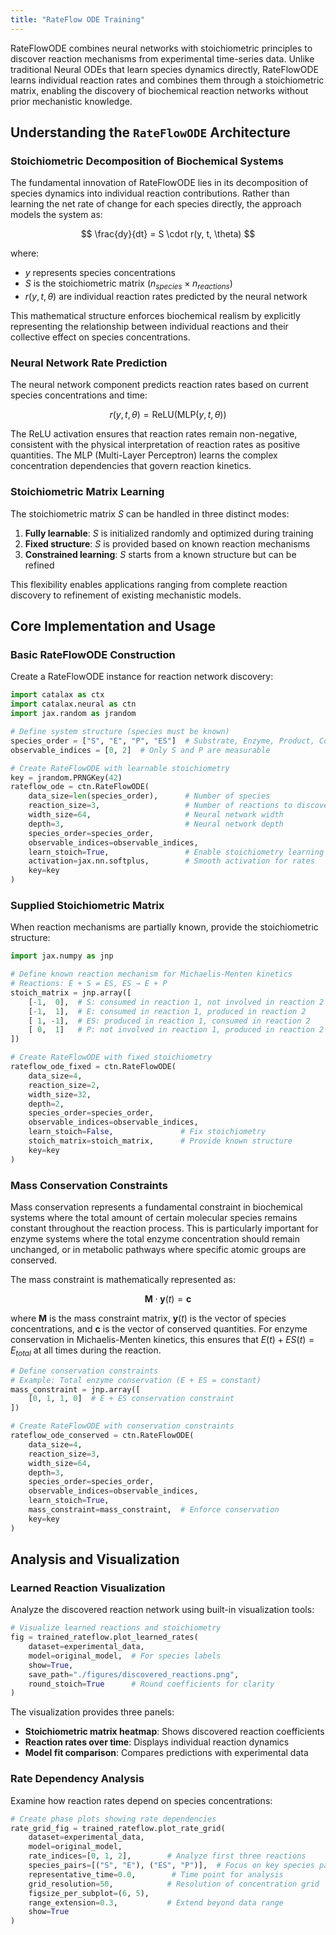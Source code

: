 ```yaml
---
title: "RateFlow ODE Training"
---
```


RateFlowODE combines neural networks with stoichiometric principles to discover reaction mechanisms from experimental time-series data. Unlike traditional Neural ODEs that learn species dynamics directly, RateFlowODE learns individual reaction rates and combines them through a stoichiometric matrix, enabling the discovery of biochemical reaction networks without prior mechanistic knowledge.

## Understanding the `RateFlowODE` Architecture

### Stoichiometric Decomposition of Biochemical Systems

The fundamental innovation of RateFlowODE lies in its decomposition of species dynamics into individual reaction contributions. Rather than learning the net rate of change for each species directly, the approach models the system as:

$$
\frac{dy}{dt} = S \cdot r(y, t, \theta)
$$

where:
- $y$ represents species concentrations
- $S$ is the stoichiometric matrix ($n_{species} \times n_{reactions}$)
- $r(y, t, \theta)$ are individual reaction rates predicted by the neural network

This mathematical structure enforces biochemical realism by explicitly representing the relationship between individual reactions and their collective effect on species concentrations.

### Neural Network Rate Prediction

The neural network component predicts reaction rates based on current species concentrations and time:

$$
r(y, t, \theta) = \text{ReLU}(\text{MLP}(y, t, \theta))
$$

The ReLU activation ensures that reaction rates remain non-negative, consistent with the physical interpretation of reaction rates as positive quantities. The MLP (Multi-Layer Perceptron) learns the complex concentration dependencies that govern reaction kinetics.

### Stoichiometric Matrix Learning

The stoichiometric matrix $S$ can be handled in three distinct modes:

1. **Fully learnable**: $S$ is initialized randomly and optimized during training
2. **Fixed structure**: $S$ is provided based on known reaction mechanisms
3. **Constrained learning**: $S$ starts from a known structure but can be refined

This flexibility enables applications ranging from complete reaction discovery to refinement of existing mechanistic models.

## Core Implementation and Usage

### Basic RateFlowODE Construction

Create a RateFlowODE instance for reaction network discovery:

```python
import catalax as ctx
import catalax.neural as ctn
import jax.random as jrandom

# Define system structure (species must be known)
species_order = ["S", "E", "P", "ES"]  # Substrate, Enzyme, Product, Complex
observable_indices = [0, 2]  # Only S and P are measurable

# Create RateFlowODE with learnable stoichiometry
key = jrandom.PRNGKey(42)
rateflow_ode = ctn.RateFlowODE(
    data_size=len(species_order),      # Number of species
    reaction_size=3,                   # Number of reactions to discover
    width_size=64,                     # Neural network width
    depth=3,                           # Neural network depth
    species_order=species_order,
    observable_indices=observable_indices,
    learn_stoich=True,                 # Enable stoichiometry learning
    activation=jax.nn.softplus,        # Smooth activation for rates
    key=key
)
```

### Supplied Stoichiometric Matrix

When reaction mechanisms are partially known, provide the stoichiometric structure:

```python
import jax.numpy as jnp

# Define known reaction mechanism for Michaelis-Menten kinetics
# Reactions: E + S ⇌ ES, ES → E + P
stoich_matrix = jnp.array([
    [-1,  0],  # S: consumed in reaction 1, not involved in reaction 2
    [-1,  1],  # E: consumed in reaction 1, produced in reaction 2  
    [ 1, -1],  # ES: produced in reaction 1, consumed in reaction 2
    [ 0,  1]   # P: not involved in reaction 1, produced in reaction 2
])

# Create RateFlowODE with fixed stoichiometry
rateflow_ode_fixed = ctn.RateFlowODE(
    data_size=4,
    reaction_size=2,
    width_size=32,
    depth=2,
    species_order=species_order,
    observable_indices=observable_indices,
    learn_stoich=False,               # Fix stoichiometry
    stoich_matrix=stoich_matrix,      # Provide known structure
    key=key
)
```

### Mass Conservation Constraints

Mass conservation represents a fundamental constraint in biochemical systems where the total amount of certain molecular species remains constant throughout the reaction process. This is particularly important for enzyme systems where the total enzyme concentration should remain unchanged, or in metabolic pathways where specific atomic groups are conserved.

The mass constraint is mathematically represented as:

$$
\mathbf{M} \cdot \mathbf{y}(t) = \mathbf{c}
$$

where $\mathbf{M}$ is the mass constraint matrix, $\mathbf{y}(t)$ is the vector of species concentrations, and $\mathbf{c}$ is the vector of conserved quantities. For enzyme conservation in Michaelis-Menten kinetics, this ensures that $E(t) + ES(t) = E_{total}$ at all times during the reaction.

```python
# Define conservation constraints
# Example: Total enzyme conservation (E + ES = constant)
mass_constraint = jnp.array([
    [0, 1, 1, 0]  # E + ES conservation constraint
])

# Create RateFlowODE with conservation constraints
rateflow_ode_conserved = ctn.RateFlowODE(
    data_size=4,
    reaction_size=3,
    width_size=64,
    depth=3,
    species_order=species_order,
    observable_indices=observable_indices,
    learn_stoich=True,
    mass_constraint=mass_constraint,  # Enforce conservation
    key=key
)
```

## Analysis and Visualization

### Learned Reaction Visualization

Analyze the discovered reaction network using built-in visualization tools:

```python
# Visualize learned reactions and stoichiometry
fig = trained_rateflow.plot_learned_rates(
    dataset=experimental_data,
    model=original_model,  # For species labels
    show=True,
    save_path="./figures/discovered_reactions.png",
    round_stoich=True      # Round coefficients for clarity
)
```

The visualization provides three panels:
- **Stoichiometric matrix heatmap**: Shows discovered reaction coefficients
- **Reaction rates over time**: Displays individual reaction dynamics
- **Model fit comparison**: Compares predictions with experimental data

### Rate Dependency Analysis

Examine how reaction rates depend on species concentrations:

```python
# Create phase plots showing rate dependencies
rate_grid_fig = trained_rateflow.plot_rate_grid(
    dataset=experimental_data,
    model=original_model,
    rate_indices=[0, 1, 2],        # Analyze first three reactions
    species_pairs=[("S", "E"), ("ES", "P")],  # Focus on key species pairs
    representative_time=0.0,        # Time point for analysis
    grid_resolution=50,            # Resolution of concentration grid
    figsize_per_subplot=(6, 5),
    range_extension=0.3,           # Extend beyond data range
    show=True
)
```
